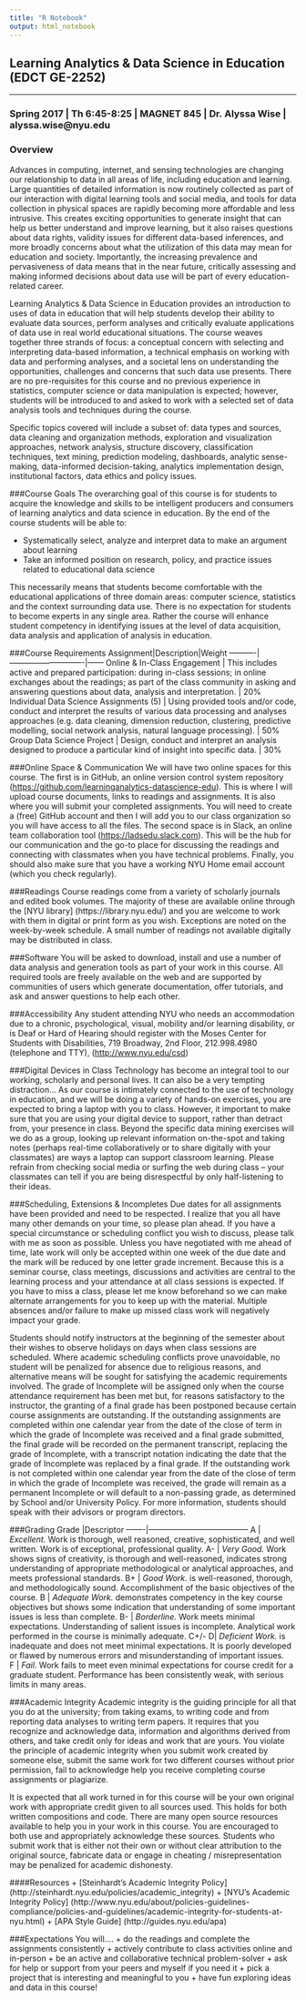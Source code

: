 ```yaml
---
title: "R Notebook"
output: html_notebook
---
```


## Learning Analytics & Data Science in Education (EDCT GE-2252)

---

### Spring 2017 | Th 6:45-8:25 | MAGNET 845 | Dr. Alyssa Wise | alyssa.wise@nyu.edu 

### Overview

Advances in computing, internet, and sensing technologies are changing our relationship to data in all areas of life, including education and learning. Large quantities of detailed information is now routinely collected as part of our interaction with digital learning tools and social media, and tools for data collection in physical spaces are rapidly becoming more affordable and less intrusive. This creates exciting opportunities to generate insight that can help us better understand and improve learning, but it also raises questions about data rights, validity issues for different data-based inferences, and more broadly concerns about what the utilization of this data may mean for education and society. Importantly, the increasing prevalence and pervasiveness of data means that in the near future, critically assessing and making informed decisions about data use will be part of every education-related career.

Learning Analytics & Data Science in Education provides an introduction to uses of data in education that will help students develop their ability to evaluate data sources, perform analyses and critically evaluate applications of data use in real world educational situations. The course weaves together three strands of focus: a conceptual concern with selecting and interpreting data-based information, a technical emphasis on working with data and performing analyses, and a societal lens on understanding the opportunities, challenges and concerns that such data use presents. There are no pre-requisites for this course and no previous experience in statistics, computer science or data manipulation is expected; however, students will be introduced to and asked to work with a selected set of data analysis tools and techniques during the course.

Specific topics covered will include a subset of: data types and sources, data cleaning and organization methods, exploration and visualization approaches, network analysis, structure discovery, classification techniques, text mining, prediction modeling, dashboards, analytic sense-making, data-informed decision-taking, analytics implementation design, institutional factors, data ethics and policy issues.

###Course Goals
The overarching goal of this course is for students to acquire the knowledge and skills to be intelligent producers and consumers of learning analytics and data science in education. By the end of the course students will be able to:

  + Systematically select, analyze and interpret data to make an argument about learning
  + Take an informed position on research, policy, and practice issues related to educational data science

This necessarily means that students become comfortable with the educational applications of three domain areas: computer science, statistics and the context surrounding data use. There is no expectation for students to become experts in any single area. Rather the course will enhance student competency in identifying issues at the level of data acquisition, data analysis and application of analysis in education.

###Course Requirements
Assignment|Description|Weight
----------|----------------------------|------
Online & In-Class Engagement	| This includes active and prepared participation: during in-class sessions; in online exchanges about the readings; as part of the class community in asking and answering questions about data, analysis and interpretation. |	20%
Individual Data Science Assignments (5) |	Using provided tools and/or code, conduct and interpret the results of various data processing and analyses approaches (e.g. data cleaning, dimension reduction, clustering, predictive modelling, social network analysis, natural language processing). |	50%
Group Data Science Project	| Design, conduct and interpret an analysis designed to produce a particular kind of insight into specific data. |	30%

###Online Space & Communication
We will have two online spaces for this course. The first is in GitHub, an online version control system repository (<https://github.com/learninganalytics-datascience-edu>). This is where I will upload course documents, links to readings and assignments. It is also where you will submit your completed assignments. You will need to create a (free) GitHub account and then I will add you to our class organization so you will have access to all the files. The second space is in Slack, an online team collaboration tool (<https://ladsedu.slack.com>). This will be the hub for our communication and the go-to place for discussing the readings and connecting with classmates when you have technical problems. Finally, you should also make sure that you have a working NYU Home email account (which you check regularly).

###Readings
Course readings come from a variety of scholarly journals and edited book volumes. The majority of these are available online through the [NYU library] (https://library.nyu.edu/) and you are welcome to work with them in digital or print form as you wish. Exceptions are noted on the week-by-week schedule. A small number of readings not available digitally may be distributed in class. 

###Software
You will be asked to download, install and use a number of data analysis and generation tools as part of your work in this course. All required tools are freely available on the web and are supported by communities of users which generate documentation, offer tutorials, and ask and answer questions to help each other.

###Accessibility
Any student attending NYU who needs an accommodation due to a chronic, psychological, visual, mobility and/or learning disability, or is Deaf or Hard of Hearing should register with the Moses Center for Students with Disabilities, 719 Broadway, 2nd Floor, 212.998.4980 (telephone and TTY), (<http://www.nyu.edu/csd>)

###Digital Devices in Class
Technology has become an integral tool to our working, scholarly and personal lives. It can also be a very tempting distraction… As our course is intimately connected to the use of technology in education, and we will be doing a variety of hands-on exercises, you are expected to bring a laptop with you to class. However, it important to make sure that you are using your digital device to support, rather than detract from, your presence in class. Beyond the specific data mining exercises will we do as a group, looking up relevant information on-the-spot and taking notes (perhaps real-time collaboratively or to share digitally with your classmates) are ways a laptop can support classroom learning. Please refrain from checking social media or surfing the web during class – your classmates can tell if you are being disrespectful by only half-listening to their ideas.

###Scheduling, Extensions & Incompletes
Due dates for all assignments have been provided and need to be respected. I realize that you all have many other demands on your time, so please plan ahead. If you have a special circumstance or scheduling conflict you wish to discuss, please talk with me as soon as possible. Unless you have negotiated with me ahead of time, late work will only be accepted within one week of the due date and the mark will be reduced by one letter grade increment. Because this is a seminar course, class meetings, discussions and activities are central to the learning process and your attendance at all class sessions is expected. If you have to miss a class, please let me know beforehand so we can make alternate arrangements for you to keep up with the material. Multiple absences and/or failure to make up missed class work will negatively impact your grade.

Students should notify instructors at the beginning of the semester about their wishes to observe holidays on days when class sessions are scheduled. Where academic scheduling conflicts prove unavoidable, no student will be penalized for absence due to religious reasons, and alternative means will be sought for satisfying the academic requirements involved. 
The grade of Incomplete will be assigned only when the course attendance requirement has been met but, for reasons satisfactory to the instructor, the granting of a final grade has been postponed because certain course assignments are outstanding. If the outstanding assignments are completed within one calendar year from the date of the close of term in which the grade of Incomplete was received and a final grade submitted, the final grade will be recorded on the permanent transcript, replacing the grade of Incomplete, with a transcript notation indicating the date that the grade of Incomplete was replaced by a final grade. If the outstanding work is not completed within one calendar year from the date of the close of term in which the grade of Incomplete was received, the grade will remain as a permanent Incomplete or will default to a non-passing grade, as determined by School and/or University Policy. For more information, students should speak with their advisors or program directors.

###Grading 
Grade |Descriptor
-------|--------------------------------------
A | *Excellent.*	Work is thorough, well reasoned, creative, sophisticated, and well written.  Work is of exceptional, professional quality.
A- | *Very Good.*	Work shows signs of creativity, is thorough and well-reasoned, indicates strong understanding of appropriate methodological or analytical approaches, and meets professional standards.
B+ | *Good	Work.* is well-reasoned, thorough, and methodologically sound.  Accomplishment of the basic objectives of the course.
B | *Adequate	Work.* demonstrates competency in the key course objectives but shows some indication that understanding of some important issues is less than complete. 
B- | *Borderline.*	Work meets minimal expectations.  Understanding of salient issues is incomplete. Analytical work performed in the course is minimally adequate. 
C+/- D| *Deficient	Work.* is inadequate and does not meet minimal expectations. It is poorly developed or flawed by numerous errors and misunderstanding of important issues.  
F | *Fail.*	Work fails to meet even minimal expectations for course credit for a graduate student.  Performance has been consistently weak, with serious limits in many areas.  

###Academic Integrity
Academic integrity is the guiding principle for all that you do at the university; from taking exams, to writing code and from reporting data analyses to writing term papers. It requires that you recognize and acknowledge data, information and algorithms derived from others, and take credit only for ideas and work that are yours. You violate the principle of academic integrity when you submit work created by someone else, submit the same work for two different courses without prior permission, fail to acknowledge help you receive completing course assignments or plagiarize.

It is expected that all work turned in for this course will be your own original work with appropriate credit given to all sources used. This holds for both written compositions and code. There are many open source resources available to help you in your work in this course. You are encouraged to both use and appropriately acknowledge these sources. Students who submit work that is either not their own or without clear attribution to the original source, fabricate data or engage in cheating / misrepresentation may be penalized for academic dishonesty.  

####Resources
  +	[Steinhardt’s Academic Integrity Policy] (http://steinhardt.nyu.edu/policies/academic_integrity)
  + [NYU’s Academic Integrity Policy] (http://www.nyu.edu/about/policies-guidelines-compliance/policies-and-guidelines/academic-integrity-for-students-at-nyu.html)
  +	[APA Style Guide] (http://guides.nyu.edu/apa)

###Expectations
You will….
+ do the readings and complete the assignments consistently
+ actively contribute to class activities online and in-person
+ be an active and collaborative technical problem-solver
+ ask for help or support from your peers and myself if you need it
+ pick a project that is interesting and meaningful to you
+ have fun exploring ideas and data in this course!


